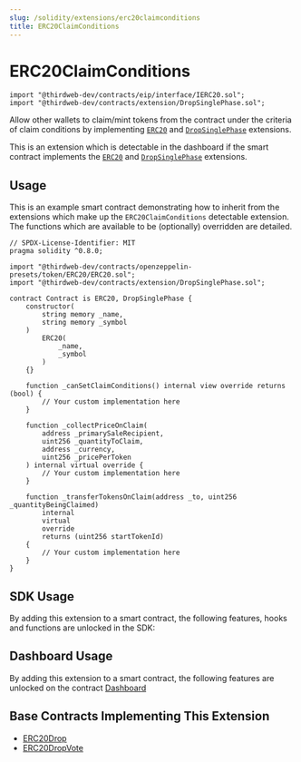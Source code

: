 ```yaml
---
slug: /solidity/extensions/erc20claimconditions
title: ERC20ClaimConditions
---
```



# ERC20ClaimConditions

```solidity
import "@thirdweb-dev/contracts/eip/interface/IERC20.sol";
import "@thirdweb-dev/contracts/extension/DropSinglePhase.sol";
```

Allow other wallets to claim/mint tokens from the contract under the criteria of claim conditions by
implementing [`ERC20`](/solidity/extensions/erc20) and [`DropSinglePhase`](/solidity/extensions/dropsinglephase) extensions.

This is an extension which is detectable in the dashboard if the smart contract implements the
[`ERC20`](/solidity/extensions/erc20) and [`DropSinglePhase`](/solidity/extensions/dropsinglephase) extensions.

<div className="row">

<div style={{ paddingLeft: 12, paddingBottom: 12 }}>

<ViewContractCodeButton
  link="https://github.com/thirdweb-dev/contracts/blob/main/contracts/eip/interface/IERC20.sol"
  name="ERC20"
  text="IERC20"
  isInterface={true}
/>

</div>

<div style={{ paddingLeft: 12, paddingBottom: 12 }}>

<ViewContractCodeButton
  link="https://github.com/thirdweb-dev/contracts/blob/main/contracts/extension/DropSinglePhase.sol"
  name="DropSinglePhase"
  text="DropSinglePhase"
/>

</div>

</div>

## Usage

This is an example smart contract demonstrating how to inherit from the extensions which make up the `ERC20ClaimConditions` detectable extension.
The functions which are available to be (optionally) overridden are detailed.

```solidity
// SPDX-License-Identifier: MIT
pragma solidity ^0.8.0;

import "@thirdweb-dev/contracts/openzeppelin-presets/token/ERC20/ERC20.sol";
import "@thirdweb-dev/contracts/extension/DropSinglePhase.sol";

contract Contract is ERC20, DropSinglePhase {
    constructor(
        string memory _name,
        string memory _symbol
    )
        ERC20(
            _name,
            _symbol
        )
    {}

    function _canSetClaimConditions() internal view override returns (bool) {
        // Your custom implementation here
    }

    function _collectPriceOnClaim(
        address _primarySaleRecipient,
        uint256 _quantityToClaim,
        address _currency,
        uint256 _pricePerToken
    ) internal virtual override {
        // Your custom implementation here
    }

    function _transferTokensOnClaim(address _to, uint256 _quantityBeingClaimed)
        internal
        virtual
        override
        returns (uint256 startTokenId)
    {
        // Your custom implementation here
    }
}
```

## SDK Usage

By adding this extension to a smart contract, the following features, hooks and functions are unlocked in the SDK:

<div className="row" style={{ marginBottom: 12 }}>
  <div className="col col--3" style={{ padding: 8 }}>
    <QuickstartCard
      name="React"
      link="/react/react.useactiveclaimcondition"
      image="/assets/languages/react.png"
    />
  </div>
  <div className="col col--3" style={{ padding: 8 }}>
    <QuickstartCard
      name="TypeScript"
      link="/typescript/sdk.erc20claimconditions"
      image="/assets/languages/typescript.png"
    />
  </div>
  <div className="col col--3" style={{ padding: 8 }}>
    <QuickstartCard
      name="Python"
      link="/python/python.erc20claimconditions"
      image="/assets/languages/python.png"
    />
  </div>
  <div className="col col--3" style={{ padding: 8 }}>
    <QuickstartCard
      name="Unity"
      link="/unity/erc20claimconditions"
      image="/assets/languages/unity.webp"
    />
  </div>
</div>

## Dashboard Usage

By adding this extension to a smart contract, the following features are unlocked on the contract [Dashboard](/dashboard)

## Base Contracts Implementing This Extension

- [ERC20Drop](/solidity/base-contracts/erc20drop)
- [ERC20DropVote](/solidity/base-contracts/erc20dropvote)
